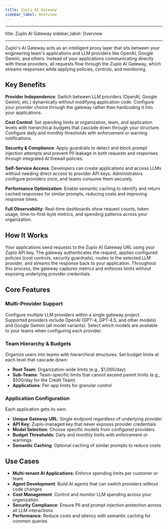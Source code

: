 ```yaml
---
title: Zuplo AI Gateway
sidebar_label: Overview
---
```


---

title: Zuplo AI Gateway sidebar_label: Overview

---

Zuplo's AI Gateway acts as an intelligent proxy layer that sits between your
engineering team's applications and LLM providers like OpenAI, Google Gemini,
and others. Instead of your applications communicating directly with these
providers, all requests flow through the Zuplo AI Gateway, which streams
responses while applying policies, controls, and monitoring.

## Key Benefits

**Provider Independence**: Switch between LLM providers (OpenAI, Google Gemini,
etc.) dynamically without modifying application code. Configure your provider
choice through the gateway rather than hardcoding it into your applications.

**Cost Control**: Set spending limits at organization, team, and application
levels with hierarchical budgets that cascade down through your structure.
Configure daily and monthly thresholds with enforcement or warning
notifications.

**Security & Compliance**: Apply guardrails to detect and block prompt injection
attempts and prevent PII leakage in both requests and responses through
integrated AI firewall policies.

**Self-Service Access**: Developers can create applications and access LLMs
without needing direct access to provider API keys. Administrators configure
providers once, and teams consume them securely.

**Performance Optimization**: Enable semantic caching to identify and return
cached responses for similar prompts, reducing costs and improving response
times.

**Full Observability**: Real-time dashboards show request counts, token usage,
time-to-first-byte metrics, and spending patterns across your organization.

## How It Works

Your applications send requests to the Zuplo AI Gateway URL using your Zuplo API
key. The gateway authenticates the request, applies configured policies (cost
controls, security guardrails), routes to the selected LLM provider, and streams
the response back to your application. Throughout this process, the gateway
captures metrics and enforces limits without exposing underlying provider
credentials.

## Core Features

### Multi-Provider Support

Configure multiple LLM providers within a single gateway project. Supported
providers include OpenAI (GPT-4, GPT-4.5, and other models) and Google Gemini
(all model variants). Select which models are available to your teams when
configuring each provider.

### Team Hierarchy & Budgets

Organize users into teams with hierarchical structures. Set budget limits at
each level that cascade down:

- **Root Team**: Organization-wide limits (e.g., $1,000/day)
- **Sub-Teams**: Team-specific limits that cannot exceed parent limits (e.g.,
  $500/day for the Credit Team)
- **Applications**: Per-app limits for granular control

### Application Configuration

Each application gets its own:

- **Unique Gateway URL**: Single endpoint regardless of underlying provider
- **API Key**: Zuplo-managed key that never exposes provider credentials
- **Model Selection**: Choose specific models from configured providers
- **Budget Thresholds**: Daily and monthly limits with enforcement or warnings
- **Semantic Caching**: Optional caching of similar prompts to reduce costs

## Use Cases

- **Multi-tenant AI Applications**: Enforce spending limits per customer or team
- **Agent Development**: Build AI agents that can switch providers without code
  changes
- **Cost Management**: Control and monitor LLM spending across your organization
- **Security Compliance**: Ensure PII and prompt injection protection across all
  LLM interactions
- **Performance**: Reduce costs and latency with semantic caching for common
  queries
